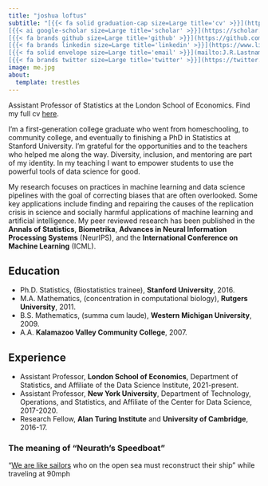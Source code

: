 ```yaml
---
title: "joshua loftus"
subtitle: "[{{< fa solid graduation-cap size=Large title='cv' >}}](https://joshualoftus.com/files/cv.html) [{{< fa solid building-columns size=Large title='university' >}}](https://www.lse.ac.uk/Statistics/People/Dr-Joshua-Loftus)
[{{< ai google-scholar size=Large title='scholar' >}}](https://scholar.google.com/citations?user=SIbr3XUAAAAJ&hl=en)
[{{< fa brands github size=Large title='github' >}}](https://github.com/joftius/)
[{{< fa brands linkedin size=Large title='linkedin' >}}](https://www.linkedin.com/in/joftius/)
[{{< fa solid envelope size=Large title='email' >}}](mailto:J.R.Lastname@lse.ac.uk)
[{{< fa brands twitter size=Large title='twitter' >}}](https://twitter.com/joftius)"
image: me.jpg
about:
  template: trestles
---
```


Assistant Professor of Statistics at the London School of Economics. Find my full cv [here](https://joshualoftus.com/files/cv.html).

I'm a first-generation college graduate who went from homeschooling, to community college, and eventually to finishing a PhD in Statistics at Stanford University. I'm grateful for the opportunities and to the teachers who helped me along the way. Diversity, inclusion, and mentoring are part of my identity. In my teaching I want to empower students to use the powerful tools of data science for good.

My research focuses on practices in machine learning and data science pipelines with the goal of correcting biases that are often overlooked. Some key applications include finding and repairing the causes of the replication crisis in science and socially harmful applications of machine learning and artificial intelligence. My peer reviewed research has been published in the **Annals of Statistics**, **Biometrika**, **Advances in Neural Information Processing Systems** (NeurIPS), and the **International Conference on Machine Learning** (ICML).

## Education

- Ph.D. Statistics, (Biostatistics trainee), **Stanford University**, 2016.
- M.A. Mathematics, (concentration in computational biology), **Rutgers University**, 2011.
- B.S. Mathematics, (summa cum laude), **Western Michigan University**, 2009.
- A.A. **Kalamazoo Valley Community College**, 2007.

## Experience

- Assistant Professor, **London School of Economics**, Department of Statistics, and Affiliate of the Data Science Institute, 2021-present.
- Assistant Professor, **New York University**, Department of Technology, Operations, and Statistics, and Affiliate of the Center for Data Science, 2017-2020.
- Research Fellow, **Alan Turing Institute** and **University of Cambridge**, 2016-17. 

### The meaning of "Neurath's Speedboat"

"[We are like sailors](https://en.wikipedia.org/wiki/Neurath%27s_boat) who on the open sea must reconstruct their ship" while traveling at 90mph
  